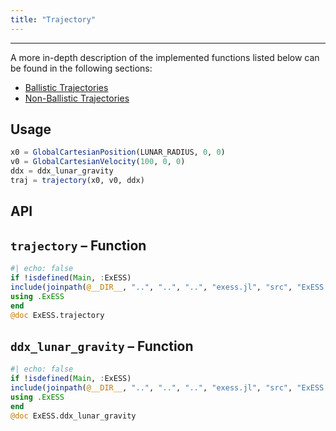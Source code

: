 ```yaml
---
title: "Trajectory"
---
```

---

A more in-depth description of the implemented functions listed below can be found in the following sections:

* [Ballistic Trajectories](/documentation/trajectories/ballistic_trajectories.qmd)
* [Non-Ballistic Trajectories](/documentation/trajectories/non-ballistic_trajectories.qmd)


## Usage

```julia
x0 = GlobalCartesianPosition(LUNAR_RADIUS, 0, 0)
v0 = GlobalCartesianVelocity(100, 0, 0)
ddx = ddx_lunar_gravity
traj = trajectory(x0, v0, ddx)
```

## API

::: {.callout-note appearance="simple" icon=false}
# ``trajectory`` -- Function
```julia
#| echo: false
if !isdefined(Main, :ExESS)
include(joinpath(@__DIR__, "..", "..", "..", "exess.jl", "src", "ExESS.jl"))
using .ExESS
end
@doc ExESS.trajectory
```
:::


::: {.callout-note appearance="simple" icon=false}
# ``ddx_lunar_gravity`` -- Function
```julia
#| echo: false
if !isdefined(Main, :ExESS)
include(joinpath(@__DIR__, "..", "..", "..", "exess.jl", "src", "ExESS.jl"))
using .ExESS
end
@doc ExESS.ddx_lunar_gravity
```
:::